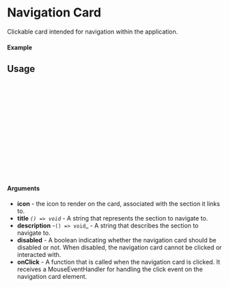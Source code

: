 
<Meta of={NavCard} title="NavCard" />

# Navigation Card

Clickable card intended for navigation within the application.

#### Example

<Canvas of={NavCard.Default} />

## Usage

```ts
import {NavCard} from "gf-components";

const Example = () => {
  return (
    <NavCard
      icon={<InfoCircleOutlined />}
      disabled={false}
      title={text}
      description={'Lorem ipsum dolor sit amet, consectetur adipiscing elit. Donec interdum dignissim odio, ultrices volutpat ex fa.'}
      onClick={()=> console.log("Clicked")}
    />
  );
};

export default Example;
```

#### Arguments
- **icon** - the icon to render on the card, associated with the section it links to.
- **title** _`() => void`_ - A string that represents the section to navigate to.
- **description** -`() => void`_ - A string that describes the section to navigate to.
- **disabled** - A boolean indicating whether the navigation card should be disabled or not. When disabled, the navigation card cannot be clicked or interacted with.
- **onClick** - A function that is called when the navigation card is clicked. It receives a MouseEventHandler for handling the click event on the navigation card element.